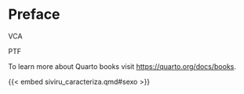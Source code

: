 # Preface {.unnumbered}

VCA

PTF

To learn more about Quarto books visit <https://quarto.org/docs/books>.

{{< embed siviru_caracteriza.qmd#sexo >}}
